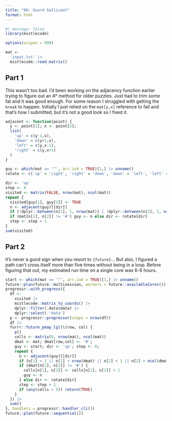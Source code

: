```yaml
---
title: "06: Guard Gallivant"
format: html
---
```


```r
#| message: false
library(mistlecode)

options(scipen = 999)
```

```r
mat <- 
  'input.txt' |>
  mistlecode::read_matrix()
```

## Part 1

This wasn't too bad. I'd been working on the adjacency function earlier trying to figure out an A* method for older puzzles. Just had to trim some fat and it was good enough. For some reason I struggled with getting the `break` to happen. Initially I just relied on the `mat[y,x]` reference to fail and that's how I submitted, but it's not a good look so I fixed it.

```r
adjacent <- function(point) {
  y <- point[1]; x <- point[2];
  list(
    'up' = c(y-1,x),
    'down' = c(y+1,x),
    'left' = c(y,x-1),
    'right' = c(y,x+1)
  )
}
```

```r
guy <- which(mat == '^', arr.ind = TRUE)[1,] |> unname()
rotate <- c('up' = 'right', 'right' = 'down', 'down' = 'left', 'left' = 'up')

dir <- 'up'
step <- 0
visited <- matrix(FALSE, nrow(mat), ncol(mat))
repeat {
  visited[guy[1], guy[2]] <- TRUE
  n <- adjacent(guy)[[dir]]
  if (!dplyr::between(n[1], 1, nrow(mat)) | !dplyr::between(n[2], 1, ncol(mat))) break
  if (mat[n[1], n[2]] != '#') guy <- n else dir <- rotate[dir]
  step <- step + 1
}
sum(visited)
```

## Part 2

It's never a good sign when you resort to `{future}`... But also, I figured a path can't cross itself more than five times without being in a loop. Before figuring that out, my estimated run time on a single core was 6-8 hours.

```r
start <- which(mat == '^', arr.ind = TRUE)[1,] |> unname()
future::plan(future::multisession, workers = future::availableCores())
progressr::with_progress({
  df <-
    visited |> 
    mistlecode::matrix_to_coords() |> 
    dplyr::filter(.data$data) |>
    dplyr::select(-'data')
  p <- progressr::progressor(steps = nrow(df))
  df |>
  furrr::future_pmap_lgl(\(row, col) {
    p()
    cells <- matrix(0, nrow(mat), ncol(mat))
    dmat <- mat; dmat[row,col] <- '#';
    guy <- start; dir <- 'up'; step <- 0;
    repeat {
      n <- adjacent(guy)[[dir]]
      if (n[1] < 1 || n[1] > nrow(dmat) || n[2] < 1 || n[2] > ncol(dmat)) return(FALSE)
      if (dmat[n[1], n[2]] != '#') {
        cells[n[1], n[2]] <- cells[n[1], n[2]] + 1
        guy <- n
      } else dir <- rotate[dir]
      step <- step + 1
      if (any(cells > 5)) return(TRUE)
    }
  }) |>
  sum()
}, handlers = progressr::handler_cli())
future::plan(future::sequential())
```
